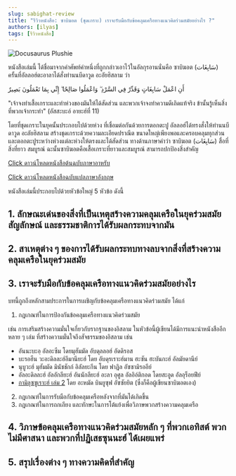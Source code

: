```yaml
---
slug: sabighat-review
title: "รีวิวหนังสือ: ซาบิฆอต (ชุดเกราะ) เราจะรับมือกับข้อคลุมเครือทางแนวคิดร่วมสมัยอย่างไร ?"
authors: [ilyas]
tags: [รีวิวหนังสือ]
---
```


![Docusaurus Plushie](./cover.png)

หนังสือเล่มนี้ ได้ชื่อมาจากคำศัพท์คำหนึ่งที่ถูกกล่าวเอาไว้ในอัลกุรอานนั่นคือ ซาบิฆอต (سَابِغَات) ครั้นที่อัลลอฮ์ตะอาลาได้สั่งท่านนบีดาวูด อะอัยฮิสลาม ว่า

أَنِ اعْمَلْ سَابِغَاتٍ وَقَدِّرْ فِي السَّرْدِ ۖ وَاعْمَلُوا صَالِحًا ۖ إِنِّي بِمَا تَعْمَلُونَ بَصِيرٌ

"เจ้าจงทำเสื้อเกราะและทำห่วงของมันให้ได้สัดส่วน และพวกเจ้าจงทำความดีเถิดแท้จริง ข้านั้นรู้เห็นสิ่งที่พวกเจ้ากระทำ" (อัสสะบะอ์ อายะฮ์ที่ 11)

โดยที่ชุดเกราะในยุคนั้นประกอบไปด้วยห่วง ที่เชื่อมต่อกันด้วยการตอกตะปู อัลลอฮ์ได้ทรงสั่งให้ท่านนบีดาวูด อะลัยฮิสลาม สร้างชุดเกราะด้วยความละเอียดปราณีต ขนาดใหญ่เพียงพอและครอบคลุมทุกส่วน และตอกตะปูระหว่างห่วงแต่ละห่วงให้ตรงและได้สัดส่วน ทางด้านภาษาคำว่า ซาบิฆอต (سَابِغَات) สื่อที่สิ่งที่ยาว สมบูรณ์ ฉะนั้นซาบิฆอตคือเสื้อเกราะที่ยาวและสมบูรณ์ สามารถปกป้องสิ่งสำคัญ

<!--truncate-->

[Click ดาวน์โหลดหนังสือต้นฉบับภาษาอาหรับ](./sabighat_arabic.pdf)

[Click ดาวน์โหลดหนังสือฉบับแปลภาษาอังกฤษ](./sabighat_english.pdf)

หนังสือเล่มนี้ประกอบไปด้วยหัวข้อใหญ่ 5 หัวข้อ ดังนี้

## 1. ลักษณะเด่นของสิ่งที่เป็นเหตุสร้างความคลุมเครือในยุคร่วมสมัย สัญลักษณ์ และธรรมชาติการได้รับผลกระทบจากมัน

## 2. สาเหตุต่าง ๆ ของการได้รับผลกระทบทางลบจากสิ่งที่สร้างความคลุมเครือในยุคร่วมสมัย

## 3. เราจะรับมือกับข้อคลุมเครือทางแนวคิดร่วมสมัยอย่างไร

บทนี้ถูกถึงหลักสามประการในการเผชิญกับข้อคลุมเครือทางแนวคิดร่วมสมัย ได้แก่

  1. กฎเกณฑ์ในการป้องกันข้อคลุมเครือทางแนวคิดร่วมสมัย
  
  เช่น การเสริมสร้างความมั่นใจเกี่ยวกับรากฐานของอิสลาม ในหัวข้อนี้ผู้เขียนได้มีการแนะนำหนังสืออีกหลาย ๆ เล่ม ที่สร้างความมั่นใจถึงสัจธรรมของอิสลาม เช่น
  - อันนะบะอฺ อัลอะซีม โดยมุฮัมมัด อับดุลลอฮ์ อัดดิรอส
  - บะรอฮีน วะอะดิลละฮ์อีมานียะฮ์ โดย อับดุรเราะฮ์มาน ฮะซัน ฮะบันกะฮ์ อัลมัยดานีย์
  - นุบูวะฮ์ มุฮัมมัด มินัชชักก์ อิลัลยะกีน โดย ฟาฎิล อัซซามิรออีย์
  - อัลอะดิลละฮ์ อัลอักลียะฮ์ อันนักลียะฮ์ อะลา อุศูล อัลอิอ์ติกอด โดยสะอูด อัลอุร็อยฟีย์
  - [กามิลุซซูเราะฮ์ เล่ม 2](./kamel_soura.pdf) โดย อะหมัด บินยูซุฟ อัซซัยยิต (ซึ่งก็คือผู้เขียนซาบิฆอตเอง)

  2. กฎเกณฑ์ในการรับมือกับข้อคลุมเครือหลังจากที่มันได้เกิดขึ้น
  3. กฎเกณฑ์ในการถกเถียง และทักษะในการโต้แย้งเพื่อวิภาษพวกสร้างความคลุมเครือ

## 4. วิภาษข้อคลุมเครือทางแนวคิดร่วมสมัยหลัก ๆ ที่พวกเอทิสต์ พวกไม่มีศาสนา และพวกที่ปฏิเสธซุนนะฮ์ ได้เผยแพร่

## 5. สรุปเรื่องต่าง ๆ ทางความคิดที่สำคัญ

